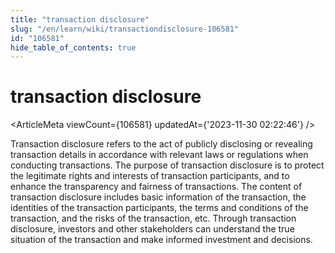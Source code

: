 ```yaml
---
title: "transaction disclosure"
slug: "/en/learn/wiki/transactiondisclosure-106581"
id: "106581"
hide_table_of_contents: true
---
```



<Breadcrumbs current="transaction disclosure" />

# transaction disclosure

<ArticleMeta viewCount={106581} updatedAt={'2023-11-30 02:22:46'} />
<div className='border-solid border-b border-t-0 my-4 border-[var(--ifm-color-gray-300)]' />

Transaction disclosure refers to the act of publicly disclosing or revealing transaction details in accordance with relevant laws or regulations when conducting transactions. The purpose of transaction disclosure is to protect the legitimate rights and interests of transaction participants, and to enhance the transparency and fairness of transactions. The content of transaction disclosure includes basic information of the transaction, the identities of the transaction participants, the terms and conditions of the transaction, and the risks of the transaction, etc. Through transaction disclosure, investors and other stakeholders can understand the true situation of the transaction and make informed investment and decisions.

